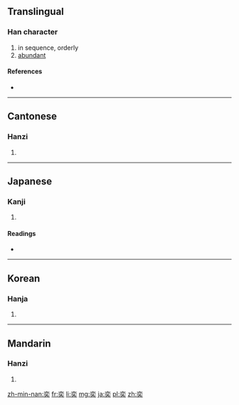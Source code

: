 ==Translingual==

===Han character===
{{Han char|rn=37|rad=大|as=06|sn=9|four=0043<sub>0</sub>|canj=X卜金大 (XYCK), 卜金大 (YCK)}}

# in sequence, orderly
# [[abundant]]

====References====
* {{Han ref|kx=0252.050|dkj=05922|dj=0513.050|hdz=10540.030|uh=5955|ud=22869|bh=ABB3|bd=43955}}

----

==Cantonese==

===Hanzi===
{{yue-hanzi|jyut=|y=yik6}}

# {{defn|lang=yue|sort=大06}}

----

==Japanese==

===Kanji===
{{ja-kanji|grade=|rs=大06}}

# {{defn|lang=ja|sort=大06}}

====Readings====
* {{ja-readings|on=[[えき]] (eki), [[やく]] (yaku)|kun=[[おおきい]] (ookii), [[うつくしい]] (utsukushii), [[なれる]] (nareru)}}

----

==Korean==

===Hanja===
{{ko-hanja|hangeul=혁|rv=hyeok|mr=hyŏk}}

# {{defn|lang=ko|sort=大06}}

----

==Mandarin==

===Hanzi===
{{cmn-hanzi|pin=[[yì]] ([[yi4]]), [[zhuǎng]] ([[zhuang3]])|wg=i<sup>4</sup>, chuang<sup>3</sup>}}

# {{defn|lang=cmn|sort=大06}}

[[zh-min-nan:奕]]
[[fr:奕]]
[[li:奕]]
[[mg:奕]]
[[ja:奕]]
[[pl:奕]]
[[zh:奕]]